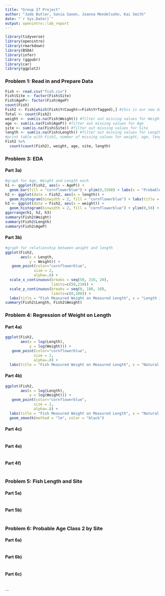 ```yaml
---
title: "Group 27 Project"
author: "Jade Butler, Sonia Saxon, Joanna Mendelsohn, Kai Smith"
date: "`r Sys.Date()`"
output: openintro::lab_report
---
```


```r
library(tidyverse)
library(openintro)
library(rmarkdown)
library(BSDA)
library(infer)
library (ggpubr)
library(car)
library(ggplot2)
```

### Problem 1: Read in and Prepare Data
```r
Fish <- read.csv("fish.csv")
Fish$Site <- factor(Fish$Site)
Fish$AgeP<- factor(Fish$AgeP)
count(Fish)
Fish2 <- Fish[which(Fish$YrCaught==Fish$YrTagged),] #this is our new data set for the rest of the assignment
Total <- count(Fish2)
weight <- sum(is.na(Fish$Weight)) #filter out missing values for Weight
age <- sum(is.na(Fish$AgeP)) #filter out missing values for Age
site <- sum(is.na(Fish$Site)) #filter out missing values for Site
length <- sum(is.na(Fish$Length)) #filter out missing values for Length
#print table with Fish2, number of missing values for weight, age, length and site -> Omit YrCaught and YrTagged from this table
Fish2 %>%
  count(count(Fish2), weight, age, site, length)
```



### Problem 3:  EDA
#### Part 3a)
```r
#graph for Age, Weight and Length each
h1 <- ggplot(Fish2, aes(x = AgeP)) +
  geom_bar(fill = "cornflowerblue") + ylim(0,3500) + labs(x = "Probable Age", title = "Fish Measured Age 0-3")
h2 <- ggplot(data = Fish2, aes(x = length)) + 
  geom_histogram(binwidth = 2, fill = "cornflowerblue") + labs(title = "Captured Fish Measured Length", x = "Length in mm")
h3 <- ggplot(data = Fish2, aes(x = weight)) +
  geom_histogram(binwidth = 2, fill = "cornflowerblue") + ylim(0,50) + labs(title = "Captured Fish Measured Weight", x = "Weight in grams")
ggarrange(h1, h2, h3)
summary(Fish2$Weight)
summary(Fish2$Length)
summary(Fish2$AgeP)

```

#### Part 3b)
```r
#graph for relationship between weight and length
ggplot(Fish2, 
       aes(x = Length, 
           y = Weight)) +
   geom_point(color="cornflowerblue", 
             size = 2, 
             alpha=.8) + 
  scale_x_continuous(breaks = seq(50, 210, 20),
                     limits=c(50,210)) +
  scale_y_continuous(breaks = seq(0, 100, 10),
                     limits=c(0,100)) + 
  labs(title = "Fish Measured Weight on Measured Length", x = "Length in mm", y = "Weight in grams")
summary(Fish2$Length, Fish2$Weight)
```

### Problem 4:  Regression of Weight on Length
#### Part 4a)
```r
ggplot(Fish2, 
       aes(x = log(Length), 
           y = log(Weight))) +
   geom_point(color="cornflowerblue", 
             size = 2, 
             alpha=.8) + 
  labs(title = "Fish Measured Weight on Measured Length", x = "Natural Log of Length in mm", y = "Natural Log of Weight in grams")
```

#### Part 4b)
```r
ggplot(Fish2, 
       aes(x = log(Length), 
           y = log(Weight))) +
   geom_point(color="cornflowerblue", 
             size = 2, 
             alpha=.8) + 
  labs(title = "Fish Measured Weight on Measured Length", x = "Natural Log of Length in mm", y = "Natural Log of Weight in grams") +
  geom_smooth(method = "lm", color = "black")
```


#### Part 4c)
```r

```


#### Part 4e)
```r

```



#### Part 4f)
```r

```


### Problem 5:  Fish Length and Site
#### Part 5a)
```r

```

#### Part 5b)
```r

```


### Problem 6: Probable Age Class 2 by Site
#### Part 6a)
```r

```

#### Part 6b)
```r

```

#### Part 6c)
```r

```

...

